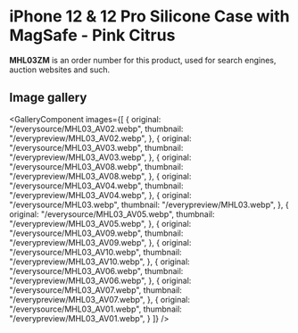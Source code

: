 
# iPhone 12 & 12 Pro Silicone Case with MagSafe - Pink Citrus

<Callout type='info' emoji='👉🏻'>**MHL03ZM** is an order number for this product, used for search engines, auction websites and such.</Callout>

## Image gallery

<GalleryComponent
    images={[
      {
        original: "/everysource/MHL03_AV02.webp",
        thumbnail: "/everypreview/MHL03_AV02.webp",
      },
      {
        original: "/everysource/MHL03_AV03.webp",
        thumbnail: "/everypreview/MHL03_AV03.webp",
      },
      {
        original: "/everysource/MHL03_AV08.webp",
        thumbnail: "/everypreview/MHL03_AV08.webp",
      },
      {
        original: "/everysource/MHL03_AV04.webp",
        thumbnail: "/everypreview/MHL03_AV04.webp",
      },
      {
        original: "/everysource/MHL03.webp",
        thumbnail: "/everypreview/MHL03.webp",
      },
      {
        original: "/everysource/MHL03_AV05.webp",
        thumbnail: "/everypreview/MHL03_AV05.webp",
      },
      {
        original: "/everysource/MHL03_AV09.webp",
        thumbnail: "/everypreview/MHL03_AV09.webp",
      },
      {
        original: "/everysource/MHL03_AV10.webp",
        thumbnail: "/everypreview/MHL03_AV10.webp",
      },
      {
        original: "/everysource/MHL03_AV06.webp",
        thumbnail: "/everypreview/MHL03_AV06.webp",
      },
      {
        original: "/everysource/MHL03_AV07.webp",
        thumbnail: "/everypreview/MHL03_AV07.webp",
      },
      {
        original: "/everysource/MHL03_AV01.webp",
        thumbnail: "/everypreview/MHL03_AV01.webp",
      }
    ]}
  />
